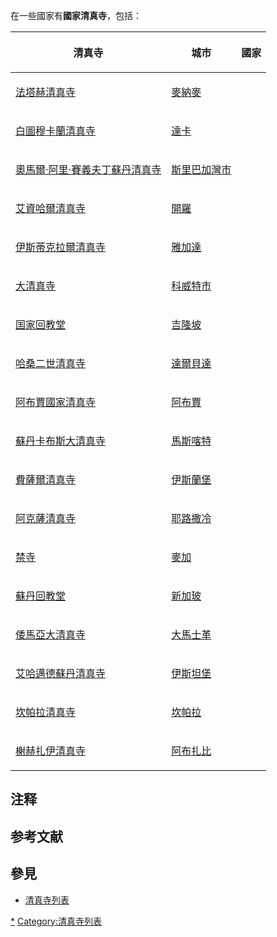 {{expand|time=2019-01-11}}
在一些國家有'''國家清真寺'''，包括：

{| class="wikitable sortable"
|-
! 清真寺
! 城市
! 國家
|-
| [[法塔赫清真寺|法塔赫清真寺]]
| [[麥納麥|麥納麥]]
| {{flag|Bahrain}} 
|-
| [[白圖穆卡蘭清真寺|白圖穆卡蘭清真寺]]
| [[達卡|達卡]]
| {{flag|Bangladesh}} 
|-
| [[奧馬爾·阿里·賽義夫丁蘇丹清真寺|奧馬爾·阿里·賽義夫丁蘇丹清真寺]]
| [[斯里巴加灣市|斯里巴加灣市]]
| {{flag|Brunei}} 
|-
| [[艾資哈爾大學|艾資哈爾清真寺]]
| [[開羅|開羅]]
| {{flag|Egypt}} 
|-
| [[伊斯蒂克拉爾清真寺|伊斯蒂克拉爾清真寺]]
| [[雅加達|雅加達]]
| {{flag|Indonesia}}
|-
| [[大清真寺_(科威特)|大清真寺]]
| [[科威特市|科威特市]]
| {{flag|Kuwait}} 
|-
| [[国家回教堂|国家回教堂]]{{NoteTag|[[占米回教堂|占米回教堂]]是馬來西亞的前國家清真寺。}}
| [[吉隆坡|吉隆坡]]
| {{flag|Malaysia}} 
|-
| [[哈桑二世清真寺|哈桑二世清真寺]]
| [[達爾貝達|達爾貝達]]
| {{flag|Morocco}} 
|-
| [[阿布賈國家清真寺|阿布賈國家清真寺]]
| [[阿布賈|阿布賈]]
| {{flag|Nigeria}}
|-
| [[蘇丹卡布斯大清真寺|蘇丹卡布斯大清真寺]]
| [[馬斯喀特|馬斯喀特]]
| {{flag|Oman}} 
|-
| [[費薩爾清真寺|費薩爾清真寺]]
| [[伊斯蘭堡|伊斯蘭堡]]
| {{flag|Pakistan}} 
|-
| [[阿克薩清真寺|阿克薩清真寺]]
| [[耶路撒冷|耶路撒冷]]
| {{flag|State of Palestine}} {{NoteTag|是[[聯合國觀察員列表|聯合國觀察員國]]，與[[以色列國|以色列國]]有主權爭議，對清真寺的主權存有爭議。}}
|-
| [[禁寺|禁寺]]
| [[麥加|麥加]]
| {{flag|Saudi Arabia}}
|-
| [[蘇丹回教堂|蘇丹回教堂]]
| [[新加玻|新加玻]]
| {{flag|Singapore}} 
|-
| [[倭馬亞大清真寺|倭馬亞大清真寺]]
| [[大馬士革|大馬士革]]
| {{flag|Syria}}
|-
| [[艾哈邁德蘇丹清真寺|艾哈邁德蘇丹清真寺]]
| [[伊斯坦堡|伊斯坦堡]]
| {{flag|Turkey}} 
|-
| [[坎帕拉清真寺|坎帕拉清真寺]]
| [[坎帕拉|坎帕拉]]
| {{flag|Uganda}}
|-
| [[榭赫扎伊清真寺|榭赫扎伊清真寺]]
| [[阿布扎比|阿布扎比]]
| {{UAE}} 
|}

== 注释 ==
{{NoteFoot}}

== 参考文献 ==
{{Reflist}}

== 參見 ==
* [[清真寺列表|清真寺列表]]

[[Category:国家清真寺|*]]
[[Category:清真寺列表|Category:清真寺列表]]